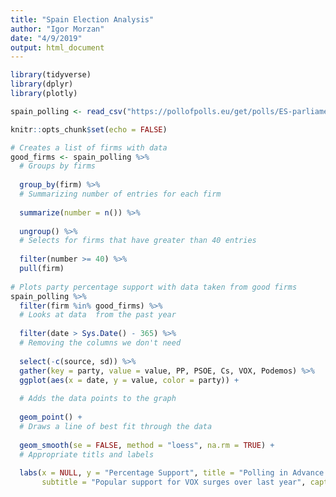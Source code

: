 ```yaml
---
title: "Spain Election Analysis"
author: "Igor Morzan"
date: "4/9/2019"
output: html_document
---
```


```r
library(tidyverse)
library(dplyr)
library(plotly)

spain_polling <- read_csv("https://pollofpolls.eu/get/polls/ES-parliament/format/csv")

knitr::opts_chunk$set(echo = FALSE)
```

```r
# Creates a list of firms with data
good_firms <- spain_polling %>% 
  # Groups by firms
  
  group_by(firm) %>% 
  # Summarizing number of entries for each firm 
  
  summarize(number = n()) %>% 
  
  ungroup() %>% 
  # Selects for firms that have greater than 40 entries
  
  filter(number >= 40) %>% 
  pull(firm)
  
# Plots party percentage support with data taken from good firms
spain_polling %>% 
  filter(firm %in% good_firms) %>% 
  # Looks at data  from the past year
  
  filter(date > Sys.Date() - 365) %>%
  # Removing the columns we don't need
  
  select(-c(source, sd)) %>%
  gather(key = party, value = value, PP, PSOE, Cs, VOX, Podemos) %>%
  ggplot(aes(x = date, y = value, color = party)) +
  
  # Adds the data points to the graph
  
  geom_point() + 
  # Draws a line of best fit through the data
  
  geom_smooth(se = FALSE, method = "loess", na.rm = TRUE) +
  # Appropriate titls and labels
  
  labs(x = NULL, y = "Percentage Support", title = "Polling in Advance of Spanish Election on April 28",
       subtitle = "Popular support for VOX surges over last year", caption = "Data source: Poll of Polls")
```

